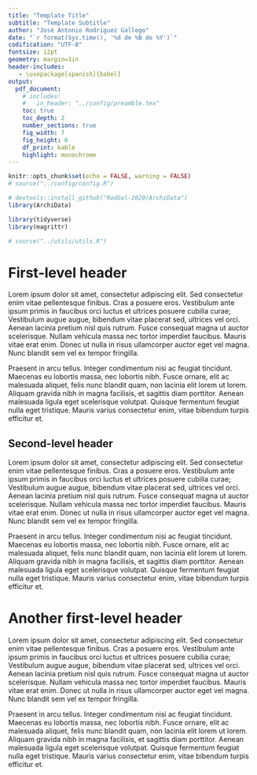```yaml
---
title: "Template Title"
subtitle: "Template Subtitle"
author: "José Antonio Rodríguez Gallego"
date: "`r format(Sys.time(), '%d de %B de %Y')`"
codification: "UTF-8"
fontsize: 12pt
geometry: margin=1in
header-includes:
   - \usepackage[spanish]{babel}
output:
  pdf_document:
    # includes:
    #   in_header: "../config/preamble.tex"
    toc: true
    toc_depth: 2
    number_sections: true
    fig_width: 7
    fig_height: 6
    df_print: kable
    highlight: monochrome
---
```


```r
knitr::opts_chunk$set(echo = FALSE, warning = FALSE)
# source("../config/config.R")
```

```r
# devtools::install_github("RodGal-2020/ArchiData")
library(ArchiData)

library(tidyverse)
library(magrittr)
```

```r
# source("../utils/utils.R")
```

# First-level header

Lorem ipsum dolor sit amet, consectetur adipiscing elit. Sed consectetur enim vitae pellentesque finibus. Cras a posuere eros. Vestibulum ante ipsum primis in faucibus orci luctus et ultrices posuere cubilia curae; Vestibulum augue augue, bibendum vitae placerat sed, ultrices vel orci. Aenean lacinia pretium nisl quis rutrum. Fusce consequat magna ut auctor scelerisque. Nullam vehicula massa nec tortor imperdiet faucibus. Mauris vitae erat enim. Donec ut nulla in risus ullamcorper auctor eget vel magna. Nunc blandit sem vel ex tempor fringilla.

Praesent in arcu tellus. Integer condimentum nisi ac feugiat tincidunt. Maecenas eu lobortis massa, nec lobortis nibh. Fusce ornare, elit ac malesuada aliquet, felis nunc blandit quam, non lacinia elit lorem ut lorem. Aliquam gravida nibh in magna facilisis, et sagittis diam porttitor. Aenean malesuada ligula eget scelerisque volutpat. Quisque fermentum feugiat nulla eget tristique. Mauris varius consectetur enim, vitae bibendum turpis efficitur et.

## Second-level header

Lorem ipsum dolor sit amet, consectetur adipiscing elit. Sed consectetur enim vitae pellentesque finibus. Cras a posuere eros. Vestibulum ante ipsum primis in faucibus orci luctus et ultrices posuere cubilia curae; Vestibulum augue augue, bibendum vitae placerat sed, ultrices vel orci. Aenean lacinia pretium nisl quis rutrum. Fusce consequat magna ut auctor scelerisque. Nullam vehicula massa nec tortor imperdiet faucibus. Mauris vitae erat enim. Donec ut nulla in risus ullamcorper auctor eget vel magna. Nunc blandit sem vel ex tempor fringilla.

Praesent in arcu tellus. Integer condimentum nisi ac feugiat tincidunt. Maecenas eu lobortis massa, nec lobortis nibh. Fusce ornare, elit ac malesuada aliquet, felis nunc blandit quam, non lacinia elit lorem ut lorem. Aliquam gravida nibh in magna facilisis, et sagittis diam porttitor. Aenean malesuada ligula eget scelerisque volutpat. Quisque fermentum feugiat nulla eget tristique. Mauris varius consectetur enim, vitae bibendum turpis efficitur et.

# Another first-level header

Lorem ipsum dolor sit amet, consectetur adipiscing elit. Sed consectetur enim vitae pellentesque finibus. Cras a posuere eros. Vestibulum ante ipsum primis in faucibus orci luctus et ultrices posuere cubilia curae; Vestibulum augue augue, bibendum vitae placerat sed, ultrices vel orci. Aenean lacinia pretium nisl quis rutrum. Fusce consequat magna ut auctor scelerisque. Nullam vehicula massa nec tortor imperdiet faucibus. Mauris vitae erat enim. Donec ut nulla in risus ullamcorper auctor eget vel magna. Nunc blandit sem vel ex tempor fringilla.

Praesent in arcu tellus. Integer condimentum nisi ac feugiat tincidunt. Maecenas eu lobortis massa, nec lobortis nibh. Fusce ornare, elit ac malesuada aliquet, felis nunc blandit quam, non lacinia elit lorem ut lorem. Aliquam gravida nibh in magna facilisis, et sagittis diam porttitor. Aenean malesuada ligula eget scelerisque volutpat. Quisque fermentum feugiat nulla eget tristique. Mauris varius consectetur enim, vitae bibendum turpis efficitur et.
